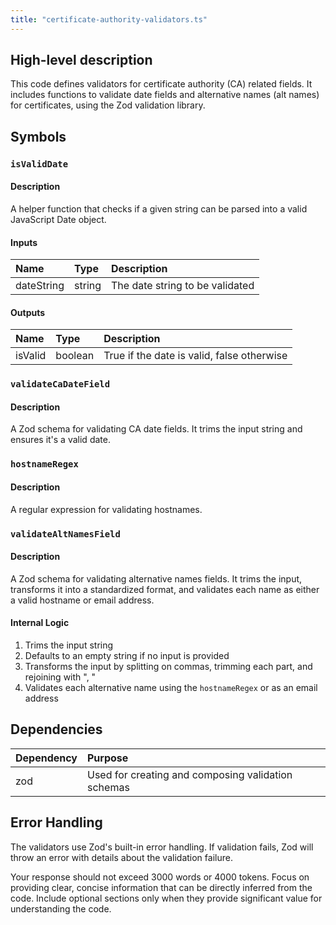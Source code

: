 ```yaml
---
title: "certificate-authority-validators.ts"
---
```


## High-level description
This code defines validators for certificate authority (CA) related fields. It includes functions to validate date fields and alternative names (alt names) for certificates, using the Zod validation library.

## Symbols

### `isValidDate`
#### Description
A helper function that checks if a given string can be parsed into a valid JavaScript Date object.

#### Inputs
| Name | Type | Description |
|:-----|:-----|:------------|
| dateString | string | The date string to be validated |

#### Outputs
| Name | Type | Description |
|:-----|:-----|:------------|
| isValid | boolean | True if the date is valid, false otherwise |

### `validateCaDateField`
#### Description
A Zod schema for validating CA date fields. It trims the input string and ensures it's a valid date.

### `hostnameRegex`
#### Description
A regular expression for validating hostnames.

### `validateAltNamesField`
#### Description
A Zod schema for validating alternative names fields. It trims the input, transforms it into a standardized format, and validates each name as either a valid hostname or email address.

#### Internal Logic
1. Trims the input string
2. Defaults to an empty string if no input is provided
3. Transforms the input by splitting on commas, trimming each part, and rejoining with ", "
4. Validates each alternative name using the `hostnameRegex` or as an email address

## Dependencies
| Dependency | Purpose |
|:-----------|:--------|
| zod | Used for creating and composing validation schemas |

## Error Handling
The validators use Zod's built-in error handling. If validation fails, Zod will throw an error with details about the validation failure.

Your response should not exceed 3000 words or 4000 tokens. Focus on providing clear, concise information that can be directly inferred from the code. Include optional sections only when they provide significant value for understanding the code.
